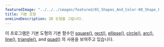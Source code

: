 ```yaml
---
featuredImage: "../../../images/featured/01_Shapes_And_Color-00_Shape_Primitives-thumbnail.png"
title: 기본 조형
oneLineDescription: 2D 도형을 그립니다.
---
```


이 프로그램은 기본 도형의 기본 함수인 
<a href="/reference/#/p5/square/" target="_blank">square()</a>,
<a href="/reference/#/p5/rect/" target="_blank">rect()</a>,
<a href="/reference/#/p5/ellipse/" target="_blank">ellipse()</a>,
<a href="/reference/#/p5/circle/" target="_blank">circle()</a>,
<a href="/reference/#/p5/arc/" target="_blank">arc()</a>,
<a href="/reference/#/p5/line/" target="_blank">line()</a>,
<a href="/reference/#/p5/triangle/" target="_blank">triangle()</a>,
and <a href="/reference/#/p5/quad/" target="_blank">quad()</a>
의 사용을 보여주고 있습니다.
